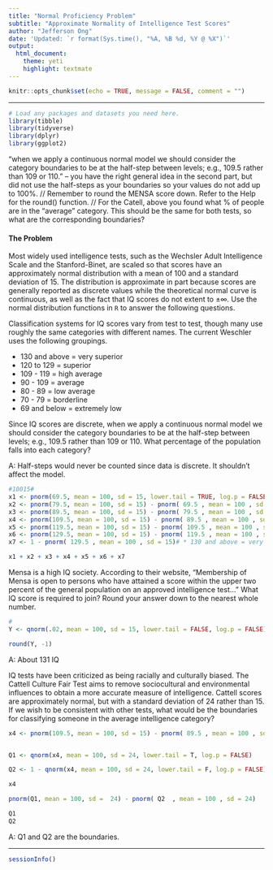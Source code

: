 ```yaml
---
title: "Normal Proficiency Problem"
subtitle: "Approximate Normality of Intelligence Test Scores"
author: "Jefferson Ong"
date: 'Updated: `r format(Sys.time(), "%A, %B %d, %Y @ %X")`'
output: 
  html_document: 
    theme: yeti
    highlight: textmate
---
```


```r
knitr::opts_chunk$set(echo = TRUE, message = FALSE, comment = "")
```

***
```r
# Load any packages and datasets you need here.
library(tibble)
library(tidyverse)
library(dplyr)
library(ggplot2)
```

"when we apply a continuous normal model we should consider the category boundaries to be at the half-step between levels; e.g., 109.5 rather than 109 or 110." -- you have the right general idea in the second part, but did not use the half-steps as your boundaries so your values do not add up to 100%. // Remember to round the MENSA score down. Refer to the Help for the round() function. // For the Catell, above you found what % of people are in the "average" category. This should be the same for both tests, so what are the corresponding boundaries?

#### The Problem

Most widely used intelligence tests, such as the Wechsler Adult Intelligence Scale and the Stanford-Binet, are scaled so that scores have an approximately normal distribution with a mean of 100 and a standard deviation of 15. The distribution is approximate in part because scores are generally reported as discrete values while the theoretical normal curve is continuous, as well as the fact that IQ scores do not extent to $\pm\infty$. Use the normal distribution functions in `R` to answer the following questions.


Classification systems for IQ scores vary from test to test, though many use roughly the same categories with different names. The current Weschler uses the following groupings.

* 130 and above = very superior
* 120 to 129 = superior
* 109 - 119 = high average
* 90 - 109 = average
* 80 - 89 = low average
* 70 - 79 = borderline
* 69 and below = extremely low

Since IQ scores are discrete, when we apply a continuous normal model we should consider the category boundaries to be at the half-step between levels; e.g., 109.5 rather than 109 or 110. What percentage of the population falls into each category?

A: Half-steps would never be counted since data is discrete. It shouldn't affect the model. 

```r
#10015#
x1 <- pnorm(69.5, mean = 100, sd = 15, lower.tail = TRUE, log.p = FALSE)# 69 and below = extremely low
x2 <- pnorm(79.5, mean = 100, sd = 15) - pnorm( 69.5 , mean = 100 , sd = 15)# 70 - 79 = borderline
x3 <- pnorm(89.5, mean = 100, sd = 15) - pnorm( 79.5 , mean = 100 , sd = 15)# 80 - 89 = low average
x4 <- pnorm(109.5, mean = 100, sd = 15) - pnorm( 89.5 , mean = 100 , sd = 15)#  90 - 109 = average
x5 <- pnorm(119.5, mean = 100, sd = 15) - pnorm( 109.5 , mean = 100 , sd = 15)# 109 - 119 = high average
x6 <- pnorm(129.5, mean = 100, sd = 15) - pnorm( 119.5 , mean = 100 , sd = 15)#  120 to 129 = superior
x7 <- 1 - pnorm( 129.5 , mean = 100 , sd = 15)# * 130 and above = very superior

x1 + x2 + x3 + x4 + x5 + x6 + x7

``` 

Mensa is a high IQ society. According to their website, "Membership of Mensa is open to persons who have attained a score within the upper two percent of the general population on an approved intelligence test..." What IQ score is required to join? Round your answer down to the nearest whole number.

```r
# 
Y <- qnorm(.02, mean = 100, sd = 15, lower.tail = FALSE, log.p = FALSE)

round(Y, -1)
```

A: About 131 IQ

IQ tests have been criticized as being racially and culturally biased. The Cattell Culture Fair Test aims to remove sociocultural and environmental influences to obtain a more accurate measure of intelligence. Cattell scores are approximately normal, but with a standard deviation of 24 rather than 15. If we wish to be consistent with other tests, what would be the boundaries for classifying someone in the average intelligence category?


```r
x4 <- pnorm(109.5, mean = 100, sd = 15) - pnorm( 89.5 , mean = 100 , sd = 15)#  90 - 109 = average


Q1 <- qnorm(x4, mean = 100, sd = 24, lower.tail = T, log.p = FALSE)

Q2 <- 1 - qnorm(x4, mean = 100, sd = 24, lower.tail = F, log.p = FALSE)

x4

pnorm(Q1, mean = 100, sd =  24) - pnorm( Q2  , mean = 100 , sd = 24)

Q1
Q2

```

A: Q1 and Q2 are the boundaries. 

***
```r
sessionInfo()
```
